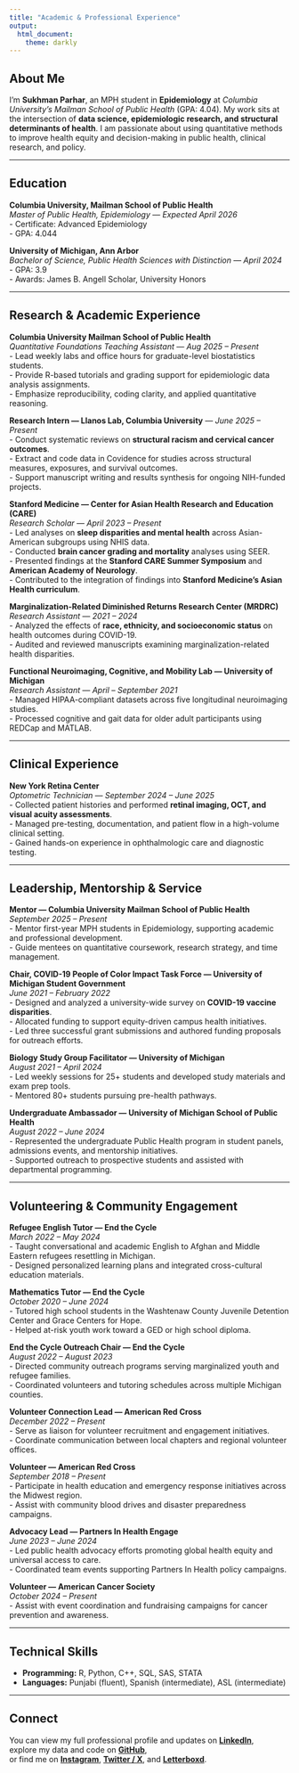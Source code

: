 ```yaml
---
title: "Academic & Professional Experience"
output:
  html_document:
    theme: darkly
---
```


## About Me

I’m **Sukhman Parhar**, an MPH student in **Epidemiology** at *Columbia University’s Mailman School of Public Health* (GPA: 4.04). My work sits at the intersection of **data science, epidemiologic research, and structural determinants of health**. I am passionate about using quantitative methods to improve health equity and decision-making in public health, clinical research, and policy.

---

## Education

**Columbia University, Mailman School of Public Health**  
*Master of Public Health, Epidemiology* — *Expected April 2026*  
- Certificate: Advanced Epidemiology  
- GPA: 4.044  

**University of Michigan, Ann Arbor**  
*Bachelor of Science, Public Health Sciences with Distinction* — *April 2024*  
- GPA: 3.9  
- Awards: James B. Angell Scholar, University Honors  

---

## Research & Academic Experience

**Columbia University Mailman School of Public Health**  
*Quantitative Foundations Teaching Assistant* — *Aug 2025 – Present*  
- Lead weekly labs and office hours for graduate-level biostatistics students.  
- Provide R-based tutorials and grading support for epidemiologic data analysis assignments.  
- Emphasize reproducibility, coding clarity, and applied quantitative reasoning.

**Research Intern — Llanos Lab, Columbia University** — *June 2025 – Present*  
- Conduct systematic reviews on **structural racism and cervical cancer outcomes**.  
- Extract and code data in Covidence for studies across structural measures, exposures, and survival outcomes.  
- Support manuscript writing and results synthesis for ongoing NIH-funded projects.

**Stanford Medicine — Center for Asian Health Research and Education (CARE)**  
*Research Scholar* — *April 2023 – Present*  
- Led analyses on **sleep disparities and mental health** across Asian-American subgroups using NHIS data.  
- Conducted **brain cancer grading and mortality** analyses using SEER.  
- Presented findings at the **Stanford CARE Summer Symposium** and **American Academy of Neurology**.  
- Contributed to the integration of findings into **Stanford Medicine’s Asian Health curriculum**.

**Marginalization-Related Diminished Returns Research Center (MRDRC)**  
*Research Assistant* — *2021 – 2024*  
- Analyzed the effects of **race, ethnicity, and socioeconomic status** on health outcomes during COVID-19.  
- Audited and reviewed manuscripts examining marginalization-related health disparities.  

**Functional Neuroimaging, Cognitive, and Mobility Lab — University of Michigan**  
*Research Assistant* — *April – September 2021*  
- Managed HIPAA-compliant datasets across five longitudinal neuroimaging studies.  
- Processed cognitive and gait data for older adult participants using REDCap and MATLAB.  

---

## Clinical Experience

**New York Retina Center**  
*Optometric Technician* — *September 2024 – June 2025*  
- Collected patient histories and performed **retinal imaging, OCT, and visual acuity assessments**.  
- Managed pre-testing, documentation, and patient flow in a high-volume clinical setting.  
- Gained hands-on experience in ophthalmologic care and diagnostic testing.

---

## Leadership, Mentorship & Service

**Mentor — Columbia University Mailman School of Public Health**  
*September 2025 – Present*  
- Mentor first-year MPH students in Epidemiology, supporting academic and professional development.  
- Guide mentees on quantitative coursework, research strategy, and time management.

**Chair, COVID-19 People of Color Impact Task Force — University of Michigan Student Government**  
*June 2021 – February 2022*  
- Designed and analyzed a university-wide survey on **COVID-19 vaccine disparities**.  
- Allocated funding to support equity-driven campus health initiatives.  
- Led three successful grant submissions and authored funding proposals for outreach efforts.

**Biology Study Group Facilitator — University of Michigan**  
*August 2021 – April 2024*  
- Led weekly sessions for 25+ students and developed study materials and exam prep tools.  
- Mentored 80+ students pursuing pre-health pathways.  

**Undergraduate Ambassador — University of Michigan School of Public Health**  
*August 2022 – June 2024*  
- Represented the undergraduate Public Health program in student panels, admissions events, and mentorship initiatives.  
- Supported outreach to prospective students and assisted with departmental programming.

---

## Volunteering & Community Engagement

**Refugee English Tutor — End the Cycle**  
*March 2022 – May 2024*  
- Taught conversational and academic English to Afghan and Middle Eastern refugees resettling in Michigan.  
- Designed personalized learning plans and integrated cross-cultural education materials.

**Mathematics Tutor — End the Cycle**  
*October 2020 – June 2024*  
- Tutored high school students in the Washtenaw County Juvenile Detention Center and Grace Centers for Hope.  
- Helped at-risk youth work toward a GED or high school diploma.

**End the Cycle Outreach Chair — End the Cycle**  
*August 2022 – August 2023*  
- Directed community outreach programs serving marginalized youth and refugee families.  
- Coordinated volunteers and tutoring schedules across multiple Michigan counties.

**Volunteer Connection Lead — American Red Cross**  
*December 2022 – Present*  
- Serve as liaison for volunteer recruitment and engagement initiatives.  
- Coordinate communication between local chapters and regional volunteer offices.

**Volunteer — American Red Cross**  
*September 2018 – Present*  
- Participate in health education and emergency response initiatives across the Midwest region.  
- Assist with community blood drives and disaster preparedness campaigns.

**Advocacy Lead — Partners In Health Engage**  
*June 2023 – June 2024*  
- Led public health advocacy efforts promoting global health equity and universal access to care.  
- Coordinated team events supporting Partners In Health policy campaigns.

**Volunteer — American Cancer Society**  
*October 2024 – Present*  
- Assist with event coordination and fundraising campaigns for cancer prevention and awareness.

---

## Technical Skills

- **Programming:** R, Python, C++, SQL, SAS, STATA  
- **Languages:** Punjabi (fluent), Spanish (intermediate), ASL (intermediate)  

---

## Connect

You can view my full professional profile and updates on [**LinkedIn**](https://www.linkedin.com/in/sukhman-parhar-9732b4205/),  
explore my data and code on [**GitHub**](https://github.com/suparhar),  
or find me on [**Instagram**](https://www.instagram.com/sukhman_parhar/),   [**Twitter / X**](https://twitter.com/sukhmanparhar), and [**Letterboxd**](https://letterboxd.com/Suparhar/).
